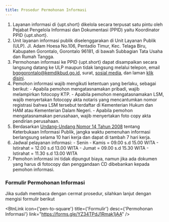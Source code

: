 ```yaml
---
title: Prosedur Permohonan Informasi
---
```



1. Layanan informasi di {upt.short} dikelola secara terpusat satu pintu oleh Pejabat Pengelola Informasi dan Dokumentasi (PPID) yaitu Koordinator PPID {upt.short}.
2. Unit layanan informasi publik diselenggarakan di Unit Layanan Publik (ULP). Jl. Adam Hoesa No.106, Pentadio Timur, Kec. Telaga Biru, Kabupaten Gorontalo, Gorontalo 96181, di bawah Subbagian Tata Usaha dan Rumah Tangga.
3. Permohonan informasi ke PPID {upt.short} dapat disampaikan secara langsung datang ke ULP maupun tidak langsung melalui telepon, email bgpgorontalo@kemdikbud.go.id, surat, [sosial media](/kontak#sosial-media-resmi), dan laman [klik disini](/kontak).
4. Pemohon informasi wajib mengikuti ketentuan yang berlaku, sebagai berikut:
        - Apabila pemohon mengatasnamakan pribadi, wajib melampirkan fotocopy KTP.
        - Apabila pemohon mengatasnamakan LSM, wajib menyertakan fotocopy akta notaris yang mencantumkan nomor registrasi bahwa LSM tersebut terdaftar di Kementerian Hukum dan HAM atau Kementerian Dalam Negeri.
        - Apabila pemohon mengatasnamakan perusahaan, wajib menyertakan foto copy akta pendirian perusahaan.
5. Berdasarkan [Undang-Undang Nomor 14 Tahun 2008](https://peraturan.go.id/files/UU+14+Tahun+2008.pdf) tentang Keterbukaan Informasi Publik, jangka waktu pemenuhan informasi berlangsung selama 10 hari kerja dan dapat di tambah 7 hari kerja.
6. Jadwal pelayanan informasi:
        - Senin - Kamis = 09.00 s.d 15.00 WITA
        - Istirahat = 12.00 s.d 13.00 WITA
        - Jumat = 09.00 s.d 15.30 WITA
        - Istirahat = 11.30 s.d 13.00 WITA
7. Pemohon informasi ini tidak dipungut biaya, namun jika ada dokumen yang harus di fotocopy dan penggandaan CD dibebankan kepada pemohon informasi.

### Formulir Permohonan Informasi

Jika sudah membaca dengan cermat prosedur, silahkan lanjut dengan mengisi formulir berikut

<BtnLink icon={'pen-to-square'} 
    title={'Formulir'}
    desc={'Permohonan Informasi'}
    link="https://forms.gle/YZ34TPdJ1Rmak1jAA"
     />